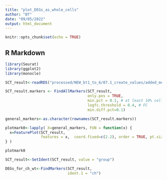 ```yaml
---
title: "plot_DEGs_as_whole_cells"
author: "BT"
date: "09/05/2022"
output: html_document
---
```


```r
knitr::opts_chunk$set(echo = TRUE)
```

## R Markdown


```r

library(Seurat)
library(ggplot2)
library(monocle)

SCT_result<-readRDS("processed/NEW_bt1_to_6/07.1_create_values/added_metafeatures")

SCT_result.markers <- FindAllMarkers(SCT_result, 
                                     only.pos = TRUE, 
                                     min.pct = 0.1, # at least 10% cells are expressing the marker in one of the groups
                                     logfc.threshold = 0.4, # FC
                                     min.diff.pct=0.1) 

general_markers<-as.character(rownames(SCT_result.markers))

plotmark0<-lapply( X=general_markers, FUN = function(x) {
  x=FeaturePlot(SCT_result,
                features = x,  coord.fixed=c(2.2), order = TRUE, pt.size = 0.1, split.by = "group", slot = "counts")
} )

plotmark0

SCT_result<-SetIdent(SCT_result, value = "group")

DEGs_for_ch_wt<-FindMarkers(SCT_result,
                            ident.1 = "ch")
```


